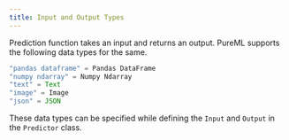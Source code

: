 ```yaml
---
title: Input and Output Types
---
```


Prediction function takes an input and returns an output. PureML supports the following data types for the same.

```javascript
"pandas dataframe" = Pandas DataFrame
"numpy ndarray" = Numpy Ndarray
"text" = Text
"image" = Image
"json" = JSON
```

These data types can be specified while defining the `Input` and `Output` in the `Predictor` class.
